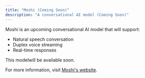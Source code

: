 ```yaml
---
title: "Moshi (Coming Soon)"
description: "A conversational AI model (Coming Soon)"
---
```


Moshi is an upcoming conversational AI model that will support:

- Natural speech conversation
- Duplex voice streaming
- Real-time responses

This modelwill be available soon.

For more information, visit [Moshi's website](https://moshi.chat/). 
